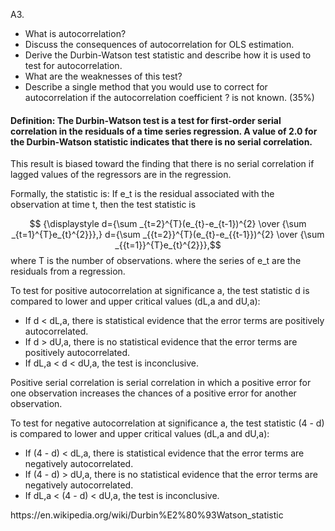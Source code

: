 
A3.	  


* What is autocorrelation?
* Discuss the consequences of autocorrelation for OLS estimation.
* Derive the Durbin-Watson test statistic and describe how it is used to test for autocorrelation. 
* What are the weaknesses of this test? 
* Describe a single method that you would use to correct for autocorrelation if the autocorrelation coefficient ? is not known.                                                                                           (35%)











#### Definition: The Durbin-Watson test is a test for first-order serial correlation in the residuals of a time series regression. A value of 2.0 for the Durbin-Watson statistic indicates that there is no serial correlation.


This result is biased toward the finding that there is no serial correlation if lagged values of the regressors are in the regression. 


Formally, the statistic is:
If e_t is the residual associated with the observation at time t, then the test statistic is

$$ {\displaystyle d={\sum _{t=2}^{T}(e_{t}-e_{t-1})^{2} \over {\sum _{t=1}^{T}e_{t}^{2}}},} d={\sum _{{t=2}}^{T}(e_{t}-e_{{t-1}})^{2} \over {\sum _{{t=1}}^{T}e_{t}^{2}}},$$
where T is the number of observations.
where the series of e_t are the residuals from a regression.




To test for positive autocorrelation at significance a, the test statistic d is compared to lower and upper critical values (dL,a and dU,a):

* If d < dL,a, there is statistical evidence that the error terms are positively autocorrelated.
* If d > dU,a, there is no statistical evidence that the error terms are positively autocorrelated.
* If dL,a < d < dU,a, the test is inconclusive.

Positive serial correlation is serial correlation in which a positive error for one observation increases the chances of a positive error for another observation.

To test for negative autocorrelation at significance a, the test statistic (4 - d) is compared to lower and upper critical values (dL,a and dU,a):

* If (4 - d) < dL,a, there is statistical evidence that the error terms are negatively autocorrelated.
* If (4 - d) > dU,a, there is no statistical evidence that the error terms are negatively autocorrelated.
* If dL,a < (4 - d) < dU,a, the test is inconclusive.


https://en.wikipedia.org/wiki/Durbin%E2%80%93Watson_statistic
